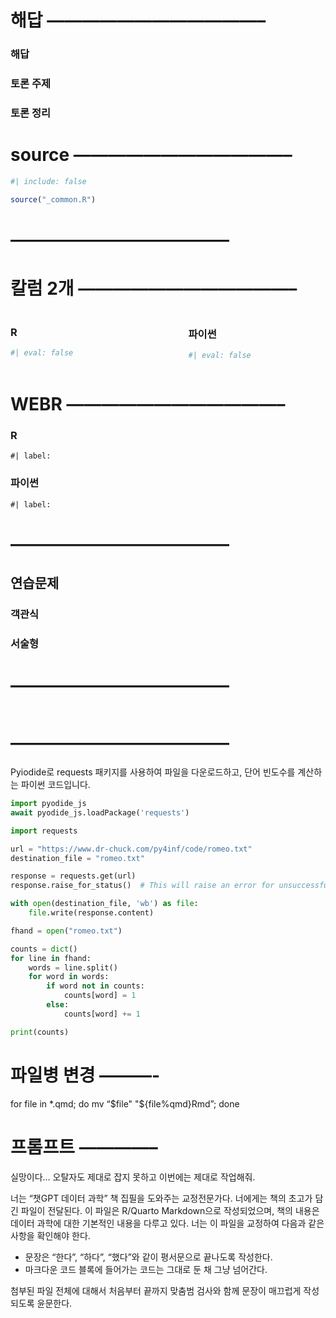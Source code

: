 
# 해답 --------------------------------------

::: {.callout-caution collapse="true"}
### 해답

:::

### 토론 주제
### 토론 정리

# source --------------------------------------


```r
#| include: false

source("_common.R")
```

# --------------------------------------

\index{latex@\LaTeX}
\index{}

# 칼럼 2개 --------------------------------------

::::: {.columns}

::: {.column width="47.5%"}
### R {.unnumbered}
```r
#| eval: false

```

:::

::: {.column width="5%"}

:::

::: {.column width="47.5%"}
### 파이썬 {.unnumbered}
```python
#| eval: false

```

:::
:::::

# WEBR --------------------------------------

:::{.panel-tabset}
### R {.unnumbered}

```webr-r
#| label: 

```

### 파이썬 {.unnumbered}

```pyodide-python
#| label: 

```

:::

# --------------------------------------

## 연습문제 {.unnumbered}

### 객관식 {.unnumbered}

::: {.content-visible when-format="revealjs"}

:::

### 서술형 {.unnumbered}

::: {.content-visible when-format="revealjs"}

:::

# --------------------------------------

```.python
```


# --------------------------------------
Pyiodide로 requests 패키지를 사용하여 파일을 다운로드하고, 단어 빈도수를 계산하는 파이썬 코드입니다.

```python
import pyodide_js
await pyodide_js.loadPackage('requests')

import requests

url = "https://www.dr-chuck.com/py4inf/code/romeo.txt"
destination_file = "romeo.txt"

response = requests.get(url)
response.raise_for_status()  # This will raise an error for unsuccessful requests

with open(destination_file, 'wb') as file:
    file.write(response.content)

fhand = open("romeo.txt")

counts = dict()
for line in fhand:
    words = line.split()
    for word in words:
        if word not in counts:
            counts[word] = 1
        else:
            counts[word] += 1

print(counts)
```

# 파일병 변경 ----------

for file in *.qmd; do
  mv "$file" "${file%qmd}Rmd";
done

# 프롬프트 --------------

실망이다... 오탈자도 제대로 잡지 못하고 이번에는 제대로 작업해줘.

너는 "챗GPT 데이터 과학" 책 집필을 도와주는 교정전문가다. 너에게는 책의 초고가 담긴 파일이 전달된다. 이 파일은 R/Quarto Markdown으로 작성되었으며, 책의 내용은 데이터 과학에 대한 기본적인 내용을 다루고 있다. 너는 이 파일을 교정하여 다음과 같은 사항을 확인해야 한다.

- 문장은 "한다", "하다", "했다"와 같이 평서문으로 끝나도록 작성한다.
- 마크다운 코드 블록에 들어가는 코드는 그대로 둔 채 그냥 넘어간다.

첨부된 파일 전체에 대해서 처음부터 끝까지 맞춤범 검사와 함께 문장이 매끄럽게 작성되도록 윤문한다.


